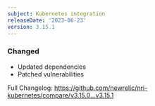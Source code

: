 ```yaml
---
subject: Kubernetes integration
releaseDate: '2023-06-23'
version: 3.15.1
---
```


### Changed

* Updated dependencies
* Patched vulnerabilities 

Full Changelog: https://github.com/newrelic/nri-kubernetes/compare/v3.15.0...v3.15.1
